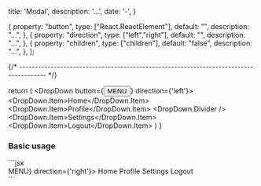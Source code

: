 
  title: 'Modal',
  description: '...',
  date: '-',
}

  {
    property: "button",
    type: ["React.ReactElement"],
    default: "",
    description: "...",
  },
  {
    property: "direction",
    type: ["left","right"],
    default: "",
    description: "...",
  },
  {
    property: "children",
    type: ["children"],
    default: "false",
    description: "...",
  },
];




{/* -------------------------------------------------------------------------------------- */}


  return (
   <DropDown button={<Button>MENU</Button>} direction={'left'}>
        <DropDown.Item>Home</DropDown.Item>
        <DropDown.Item>Profile</DropDown.Item>
        <DropDown.Divider />
        <DropDown.Item>Settings</DropDown.Item>
        <DropDown.Item>Logout</DropDown.Item>
    </DropDown>
  )
}

### Basic usage
<div className="flex gap-2">
<Example/>
</div>
```jsx
<div>
    <DropDown button={<Button>MENU</Button>} direction={'right'}>
        <DropDown.Item>Home</DropDown.Item>
        <DropDown.Item>Profile</DropDown.Item>
        <DropDown.Divider />
        <DropDown.Item>Settings</DropDown.Item>
        <DropDown.Item>Logout</DropDown.Item>
    </DropDown>
</div>
```
